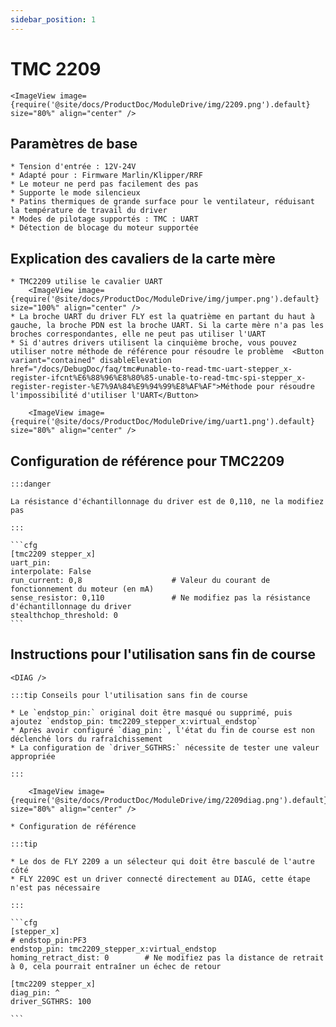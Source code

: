 ```yaml
---
sidebar_position: 1
---
```





# TMC 2209

    <ImageView image={require('@site/docs/ProductDoc/ModuleDrive/img/2209.png').default} size="80%" align="center" />

## Paramètres de base

    * Tension d'entrée : 12V-24V
    * Adapté pour : Firmware Marlin/Klipper/RRF
    * Le moteur ne perd pas facilement des pas
    * Supporte le mode silencieux
    * Patins thermiques de grande surface pour le ventilateur, réduisant la température de travail du driver
    * Modes de pilotage supportés : TMC : UART
    * Détection de blocage du moteur supportée

## Explication des cavaliers de la carte mère

    * TMC2209 utilise le cavalier UART
        <ImageView image={require('@site/docs/ProductDoc/ModuleDrive/img/jumper.png').default} size="100%" align="center" />
    * La broche UART du driver FLY est la quatrième en partant du haut à gauche, la broche PDN est la broche UART. Si la carte mère n'a pas les broches correspondantes, elle ne peut pas utiliser l'UART
    * Si d'autres drivers utilisent la cinquième broche, vous pouvez utiliser notre méthode de référence pour résoudre le problème  <Button variant="contained" disableElevation href="/docs/DebugDoc/faq/tmc#unable-to-read-tmc-uart-stepper_x-register-ifcnt%E6%88%96%E8%80%85-unable-to-read-tmc-spi-stepper_x-register-register-%E7%9A%84%E9%94%99%E8%AF%AF">Méthode pour résoudre l'impossibilité d'utiliser l'UART</Button>
        
        <ImageView image={require('@site/docs/ProductDoc/ModuleDrive/img/uart1.png').default} size="80%" align="center" />

## Configuration de référence pour TMC2209

    :::danger

    La résistance d'échantillonnage du driver est de 0,110, ne la modifiez pas

    :::

    ```cfg
    [tmc2209 stepper_x]
    uart_pin: 
    interpolate: False
    run_current: 0,8                    # Valeur du courant de fonctionnement du moteur (en mA)
    sense_resistor: 0,110               # Ne modifiez pas la résistance d'échantillonnage du driver
    stealthchop_threshold: 0
    ```

## Instructions pour l'utilisation sans fin de course

    <DIAG />

    :::tip Conseils pour l'utilisation sans fin de course

    * Le `endstop_pin:` original doit être masqué ou supprimé, puis ajoutez `endstop_pin: tmc2209_stepper_x:virtual_endstop`
    * Après avoir configuré `diag_pin:`, l'état du fin de course est non déclenché lors du rafraîchissement
    * La configuration de `driver_SGTHRS:` nécessite de tester une valeur appropriée

    :::

        <ImageView image={require('@site/docs/ProductDoc/ModuleDrive/img/2209diag.png').default} size="80%" align="center" />

    * Configuration de référence

    :::tip

    * Le dos de FLY 2209 a un sélecteur qui doit être basculé de l'autre côté
    * FLY 2209C est un driver connecté directement au DIAG, cette étape n'est pas nécessaire

    :::

    ```cfg
    [stepper_x]
    # endstop_pin:PF3
    endstop_pin: tmc2209_stepper_x:virtual_endstop
    homing_retract_dist: 0        # Ne modifiez pas la distance de retrait à 0, cela pourrait entraîner un échec de retour

    [tmc2209 stepper_x]
    diag_pin: ^
    driver_SGTHRS: 100
    
    ```